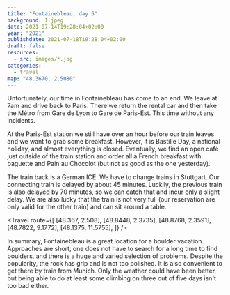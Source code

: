 ```yaml
---
title: "Fontainebleau, day 5"
background: 1.jpeg
date: 2021-07-14T19:28:04+02:00
year: "2021"
publishdate: 2021-07-18T19:28:04+02:00
draft: false
resources:
  - src: images/*.jpg
categories:
  - travel
map: "48.3670, 2.5080"
---
```


Unfortunately, our time in Fontainebleau has come to an end. We leave at 7am
and drive back to Paris. There we return the rental car and then take the Métro
from Gare de Lyon to Gare de Paris-Est. This time without any incidents.

At the Paris-Est station we still have over an hour before our train leaves and
we want to grab some breakfast. However, it is Bastille Day, a national holiday,
and almost everything is closed. Eventually, we find an open café just outside
of the train station and order all a French breakfast with baguette and Pain au
Chocolot (but not as good as the one yesterday).

<Rimg src="1.jpeg" caption="Gare de Paris-Est" />

The train back is a German ICE. We have to change trains in Stuttgart. Our
connecting train is delayed by about 45 minutes. Luckily, the previous train is
also delayed by 70 minutes, so we can catch that and incur only a slight delay.
We are also lucky that the train is not very full (our reservation are only
valid for the other train) and can sit around a table.

<Travel
  route={[
    [48.367, 2.508],
    [48.8448, 2.3735],
    [48.8768, 2.3591],
    [48.7822, 9.1772],
    [48.1375, 11.5755],
  ]}
/>

In summary, Fontainebleau is a great location for a boulder vacation. Approaches
are short, one does not have to search for a long time to find boulders, and
there is a huge and varied selection of problems. Despite the popularity, the
rock has grip and is not too polished. It is also convenient to get there
by train from Munich. Only the weather could have been better, but being able to
do at least some climbing on three out of five days isn't too bad either.
